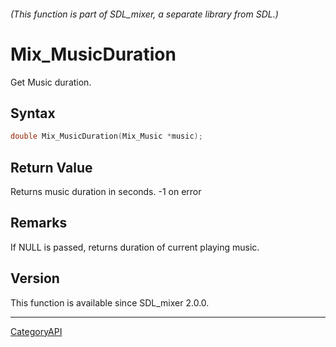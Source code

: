 ====== (This function is part of SDL_mixer, a separate library from SDL.) ======
= Mix_MusicDuration =

Get Music duration.

== Syntax ==

<syntaxhighlight lang='c'>
double Mix_MusicDuration(Mix_Music *music);
</syntaxhighlight>

== Return Value ==

Returns music duration in seconds. -1 on error

== Remarks ==

If NULL is passed, returns duration of current playing music.

== Version ==

This function is available since SDL_mixer 2.0.0.

----
[[CategoryAPI]]


